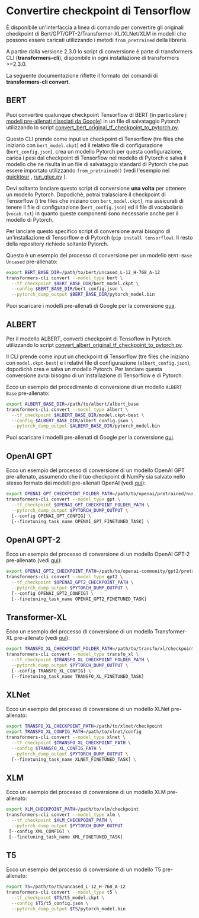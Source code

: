 <!--Copyright 2020 The HuggingFace Team. All rights reserved.
Licensed under the Apache License, Version 2.0 (the "License"); you may not use this file except in compliance with
the License. You may obtain a copy of the License at
http://www.apache.org/licenses/LICENSE-2.0
Unless required by applicable law or agreed to in writing, software distributed under the License is distributed on
an "AS IS" BASIS, WITHOUT WARRANTIES OR CONDITIONS OF ANY KIND, either express or implied. See the License for the
specific language governing permissions and limitations under the License.
-->

# Convertire checkpoint di Tensorflow

È disponibile un'interfaccia a linea di comando per convertire gli originali checkpoint di Bert/GPT/GPT-2/Transformer-XL/XLNet/XLM
in modelli che possono essere caricati utilizzando i metodi `from_pretrained` della libreria.

<Tip>

A partire dalla versione 2.3.0 lo script di conversione è parte di transformers CLI (**transformers-cli**), disponibile in ogni installazione
di transformers >=2.3.0.

La seguente documentazione riflette il formato dei comandi di **transformers-cli convert**.

</Tip>

## BERT

Puoi convertire qualunque checkpoint Tensorflow di BERT (in particolare
[i modeli pre-allenati rilasciati da Google](https://github.com/google-research/bert#pre-trained-models))
in un file di salvataggio Pytorch utilizzando lo script
[convert_bert_original_tf_checkpoint_to_pytorch.py](https://github.com/huggingface/transformers/tree/main/src/transformers/models/bert/convert_bert_original_tf_checkpoint_to_pytorch.py).

Questo CLI prende come input un checkpoint di Tensorflow (tre files che iniziano con `bert_model.ckpt`) ed il relativo
file di configurazione (`bert_config.json`), crea un modello Pytorch per questa configurazione, carica i pesi dal
checkpoint di Tensorflow nel modello di Pytorch e salva il modello che ne risulta in un file di salvataggio standard di Pytorch che
può essere importato utilizzando `from_pretrained()` (vedi l'esempio nel
[quicktour](quicktour) , [run_glue.py](https://github.com/huggingface/transformers/tree/main/examples/pytorch/text-classification/run_glue.py) ).

Devi soltanto lanciare questo script di conversione **una volta** per ottenere un modello Pytorch. Dopodichè, potrai tralasciare
il checkpoint di Tensorflow (i tre files che iniziano con `bert_model.ckpt`), ma assicurati di tenere il file di configurazione
(`bert_config.json`) ed il file di vocabolario (`vocab.txt`) in quanto queste componenti sono necessarie anche per il modello di Pytorch.

Per lanciare questo specifico script di conversione avrai bisogno di un'installazione di Tensorflow e di Pytorch
(`pip install tensorflow`). Il resto della repository richiede soltanto Pytorch.

Questo è un esempio del processo di conversione per un modello `BERT-Base Uncased` pre-allenato:

```bash
export BERT_BASE_DIR=/path/to/bert/uncased_L-12_H-768_A-12
transformers-cli convert --model_type bert \
  --tf_checkpoint $BERT_BASE_DIR/bert_model.ckpt \
  --config $BERT_BASE_DIR/bert_config.json \
  --pytorch_dump_output $BERT_BASE_DIR/pytorch_model.bin
```

Puoi scaricare i modelli pre-allenati di Google per la conversione [qua](https://github.com/google-research/bert#pre-trained-models).

## ALBERT

Per il modello ALBERT, converti checkpoint di Tensoflow in Pytorch utilizzando lo script
[convert_albert_original_tf_checkpoint_to_pytorch.py](https://github.com/huggingface/transformers/tree/main/src/transformers/models/albert/convert_albert_original_tf_checkpoint_to_pytorch.py).

Il CLI prende come input un checkpoint di Tensorflow (tre files che iniziano con `model.ckpt-best`) e i relativi file di
configurazione (`albert_config.json`), dopodichè crea e salva un modello Pytorch. Per lanciare questa conversione
avrai bisogno di un'installazione di Tensorflow e di Pytorch.

Ecco un esempio del procedimento di conversione di un modello `ALBERT Base` pre-allenato:

```bash
export ALBERT_BASE_DIR=/path/to/albert/albert_base
transformers-cli convert --model_type albert \
  --tf_checkpoint $ALBERT_BASE_DIR/model.ckpt-best \
  --config $ALBERT_BASE_DIR/albert_config.json \
  --pytorch_dump_output $ALBERT_BASE_DIR/pytorch_model.bin
```

Puoi scaricare i modelli pre-allenati di Google per la conversione [qui](https://github.com/google-research/albert#pre-trained-models).

## OpenAI GPT

Ecco un esempio del processo di conversione di un modello OpenAI GPT pre-allenato, assumendo che il tuo checkpoint di NumPy
sia salvato nello stesso formato dei modelli pre-allenati OpenAI (vedi [qui](https://github.com/openai/finetune-transformer-lm)):
```bash
export OPENAI_GPT_CHECKPOINT_FOLDER_PATH=/path/to/openai/pretrained/numpy/weights
transformers-cli convert --model_type gpt \
  --tf_checkpoint $OPENAI_GPT_CHECKPOINT_FOLDER_PATH \
  --pytorch_dump_output $PYTORCH_DUMP_OUTPUT \
  [--config OPENAI_GPT_CONFIG] \
  [--finetuning_task_name OPENAI_GPT_FINETUNED_TASK] \
```

## OpenAI GPT-2

Ecco un esempio del processo di conversione di un modello OpenAI GPT-2 pre-allenato (vedi [qui](https://github.com/openai/gpt-2)):

```bash
export OPENAI_GPT2_CHECKPOINT_PATH=/path/to/openai-community/gpt2/pretrained/weights
transformers-cli convert --model_type gpt2 \
  --tf_checkpoint $OPENAI_GPT2_CHECKPOINT_PATH \
  --pytorch_dump_output $PYTORCH_DUMP_OUTPUT \
  [--config OPENAI_GPT2_CONFIG] \
  [--finetuning_task_name OPENAI_GPT2_FINETUNED_TASK]
```

## Transformer-XL


Ecco un esempio del processo di conversione di un modello Transformer-XL pre-allenato 
(vedi [qui](https://github.com/kimiyoung/transformer-xl/tree/master/tf#obtain-and-evaluate-pretrained-sota-models)):

```bash
export TRANSFO_XL_CHECKPOINT_FOLDER_PATH=/path/to/transfo/xl/checkpoint
transformers-cli convert --model_type transfo_xl \
  --tf_checkpoint $TRANSFO_XL_CHECKPOINT_FOLDER_PATH \
  --pytorch_dump_output $PYTORCH_DUMP_OUTPUT \
  [--config TRANSFO_XL_CONFIG] \
  [--finetuning_task_name TRANSFO_XL_FINETUNED_TASK]
```

## XLNet

Ecco un esempio del processo di conversione di un modello XLNet pre-allenato:

```bash
export TRANSFO_XL_CHECKPOINT_PATH=/path/to/xlnet/checkpoint
export TRANSFO_XL_CONFIG_PATH=/path/to/xlnet/config
transformers-cli convert --model_type xlnet \
  --tf_checkpoint $TRANSFO_XL_CHECKPOINT_PATH \
  --config $TRANSFO_XL_CONFIG_PATH \
  --pytorch_dump_output $PYTORCH_DUMP_OUTPUT \
  [--finetuning_task_name XLNET_FINETUNED_TASK] \
```

## XLM

Ecco un esempio del processo di conversione di un modello XLM pre-allenato:

```bash
export XLM_CHECKPOINT_PATH=/path/to/xlm/checkpoint
transformers-cli convert --model_type xlm \
  --tf_checkpoint $XLM_CHECKPOINT_PATH \
  --pytorch_dump_output $PYTORCH_DUMP_OUTPUT
 [--config XML_CONFIG] \
 [--finetuning_task_name XML_FINETUNED_TASK]
```

## T5

Ecco un esempio del processo di conversione di un modello T5 pre-allenato:

```bash
export T5=/path/to/t5/uncased_L-12_H-768_A-12
transformers-cli convert --model_type t5 \
  --tf_checkpoint $T5/t5_model.ckpt \
  --config $T5/t5_config.json \
  --pytorch_dump_output $T5/pytorch_model.bin
```
